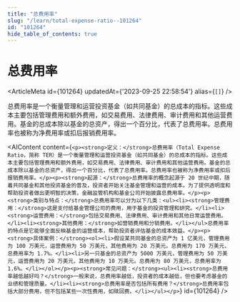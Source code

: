 ```yaml
---
title: "总费用率"
slug: "/learn/total-expense-ratio--101264"
id: "101264"
hide_table_of_contents: true
---
```



# 总费用率

<ArticleMeta id={101264} updatedAt={'2023-09-25 22:58:54'} alias={`[]`} />
<div className='border-solid border-b border-t-0 my-4 border-[var(--ifm-color-gray-300)]' />

总费用率是一个衡量管理和运营投资基金（如共同基金）的总成本的指标。这些成本主要包括管理费用和额外费用，如交易费用、法律费用、审计费用和其他运营费用。基金的总成本除以基金的总资产，得出一个百分比，代表了总费用率。总费用率也被称为净费用率或扣后报销费用率。

<AIContent content={`<p><strong>定义：</strong>总费用率（Total Expense Ratio，简称 TER）是一个衡量管理和运营投资基金（如共同基金）的总成本的指标。这些成本主要包括管理费用和额外费用，如交易费用、法律费用、审计费用和其他运营费用。基金的总成本除以基金的总资产，得出一个百分比，代表了总费用率。总费用率也被称为净费用率或扣后报销费用率。</p><p><strong>起源：</strong>总费用率的概念起源于 20 世纪中期，随着共同基金和其他投资基金的普及，投资者开始关注基金管理和运营的成本。为了提供透明度和帮助投资者做出更明智的决策，金融监管机构和基金公司开始披露总费用率。</p><p><strong>类别与特点：</strong>总费用率可以分为以下几类：<ul><li><strong>管理费用：</strong>这是支付给基金管理公司的费用，用于基金的投资管理和研究。</li><li><strong>运营费用：</strong>包括交易费用、法律费用、审计费用和其他日常运营费用。</li><li><strong>其他费用：</strong>如营销费用和分销费用。</li></ul>总费用率的特点是它能够全面反映基金的运营成本，帮助投资者评估基金的成本效益。</p><p><strong>具体案例：</strong><ol><li>假设某共同基金的总资产为 1 亿美元，管理费用为 100 万美元，运营费用为 50 万美元，其他费用为 20 万美元。总费用为 170 万美元，总费用率为 1.7%。</li><li>另一只基金的总资产为 5000 万美元，管理费用为 50 万美元，运营费用为 20 万美元，其他费用为 10 万美元。总费用为 80 万美元，总费用率为 1.6%。</li></ol></p><p><strong>常见问题：</strong><ul><li><strong>总费用率越低越好吗？</strong>一般来说，总费用率越低，投资者的成本越低，但也要考虑基金的业绩和管理质量。</li><li><strong>总费用率是否包括所有费用？</strong>总费用率包括大部分费用，但不包括某些一次性费用，如赎回费。</li></ul></p>`} id={101264} />
